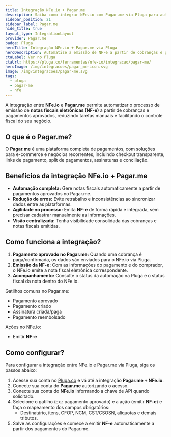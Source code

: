 ```yaml
---
title: Integração NFe.io + Pagar.me
description: Saiba como integrar NFe.io com Pagar.me via Pluga para automatizar a emissão de notas fiscais eletrônicas a partir de pagamentos aprovados.
sidebar_position: 21
sidebar_label: Pagar.me
hide_title: true
layout_type: IntegrationLayout
provider: Pagar.me
badge: Pluga
heroTitle: Integração NFe.io + Pagar.me via Pluga
heroDescription: Automatize a emissão de NF-e a partir de cobranças e pagamentos aprovados no Pagar.me.
ctaLabel: Ver no Pluga
ctaUrl: https://pluga.co/ferramentas/nfe-io/integracao/pagar-me/
heroImage: /img/integracoes/pagar_me-icon.svg
image: /img/integracoes/pagar-me.svg
tags:
  - pluga
  - pagar-me
  - nfe
---
```


A integração entre **NFe.io** e **Pagar.me** permite automatizar o processo de emissão de **notas fiscais eletrônicas (NF-e)**
a partir de cobranças e pagamentos aprovados, reduzindo tarefas manuais e facilitando o controle fiscal do seu negócio.

## O que é o Pagar.me?

O **Pagar.me** é uma plataforma completa de pagamentos, com soluções para e-commerce e negócios recorrentes, incluindo
checkout transparente, links de pagamento, split de pagamentos, assinaturas e conciliação.

## Benefícios da integração NFe.io + Pagar.me

- **Automação completa:** Gere notas fiscais automaticamente a partir de pagamentos aprovados no Pagar.me.
- **Redução de erros:** Evite retrabalho e inconsistências ao sincronizar dados entre as plataformas.
- **Agilidade no processo:** Emita **NF-e** de forma rápida e integrada, sem precisar cadastrar manualmente as informações.
- **Visão centralizada:** Tenha visibilidade consolidada das cobranças e notas fiscais emitidas.

## Como funciona a integração?

1. **Pagamento aprovado no Pagar.me:** Quando uma cobrança é paga/confirmada, os dados são enviados para o NFe.io via Pluga.
2. **Emissão da NF-e:** Com as informações do pagamento e do comprador, o NFe.io emite a nota fiscal eletrônica correspondente.
3. **Acompanhamento:** Consulte o status da automação na Pluga e o status fiscal da nota dentro do NFe.io.

Gatilhos comuns no Pagar.me:

- Pagamento aprovado
- Pagamento criado
- Assinatura criada/paga
- Pagamento reembolsado

Ações no NFe.io:

- Emitir **NF-e**

## Como configurar?

Para configurar a integração entre NFe.io e Pagar.me via Pluga, siga os passos abaixo:

1. Acesse sua conta no [Pluga.co][1] e vá até a integração **Pagar.me + NFe.io**.
2. Conecte sua conta do **Pagar.me** autorizando o acesso.
3. Conecte sua conta do **NFe.io** informando a chave de API quando solicitado.
4. Selecione o gatilho (ex.: pagamento aprovado) e a ação (emitir **NF-e**) e faça o mapeamento dos campos obrigatórios:
   - Destinatário, itens, CFOP, NCM, CST/CSOSN, alíquotas e demais tributos.
5. Salve as configurações e comece a emitir **NF-e** automaticamente a partir dos pagamentos do Pagar.me.

[1]: https://pluga.co/ferramentas/nfe-io/integracao/pagar-me/

